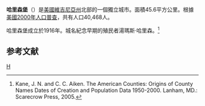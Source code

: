 {{noteTA
|T=zh-hans:哈里森堡 (弗吉尼亚州);zh-hk:哈里森堡 (維珍尼亞州);zh-tw:哈里森堡 (維吉尼亞州);
|1=zh-hans:弗吉尼亚州;zh-hk:維珍尼亞州;zh-tw:維吉尼亞州;
}}

{{Infobox City
|name           = 哈里森堡
|official_name          = Harrisonburg, Virginia
|nickname               = The Friendly City
|motto                  =
|image_skyline          =
|imagesize              =
|image_caption          =
|image_flag             =
|image_seal             = <!-- 檔案不存在 City_logo_small.gif -->
|image_map              = VAMap-doton-Harrisonburg.PNG
|mapsize                = 250
|map_caption            = Location in Virginia
|subdivision_type       = 郡县
|subdivision_name       = 独立市
|leader_title           = 市长
|leader_name            = Rodney Eagle<ref>Term: 2004-2008; [http://www.ci.harrisonburg.va.us/index.php?id=mayor0 Mayor Rodney Eagle]</ref>
|established_title      = 创建
|established_date       = 1779年
|area_magnitude         =
|area_total_sq_mi        = 17.6
|area_total             = 45.6
|area_land_sq_mi         = 17.2
|area_land              = 45.5
|area_water_sq_mi        = 0.04
|area_water             = 0.1
|area_urban_sq_mi        =
|area_urban             =
|area_metro_sq_mi        =
|area_metro             =
|population_as_of       = 2000年
|population_note        =
|population_total       = 40468
|population_metro       =
|population_urban       =
|population_density     =
|population_density_sq_mi =
|timezone               = [[北美东部时区|北美东部时区]]
|utc_offset             = -5
|timezone_DST           = [[北美东部时区|北美东部夏令时]]
|utc_offset_DST         = -4
|elevation              =
|elevation_ft           =
|website                = http://www.ci.harrisonburg.va.us/
|footnotes              =

}}
'''哈里森堡'''（{{lang-en|Harrisonburg}}）是[[美國|美國]][[維吉尼亞州|維吉尼亞州]]北部的一個獨立城市。面積45.6平方公里。根據[[美國2000年人口普查|美國2000年人口普查]]，共有人口40,468人。

哈里森堡成立於1916年。城名紀念早期的殖民者湯瑪斯·哈里森。<ref>Kane, J. N. and C. C. Aiken. The American Counties: Origins of County Names Dates of Creation and Population Data 1950-2000. Lanham, MD.: Scarecrow Press, 2005.</ref>

==参考文献==
<div class="references-small">
<references />
</div>
{{弗吉尼亚州}}
{{normdaten}}
[[Category:弗吉尼亚州城市|H]]
{{virginia-stub}}